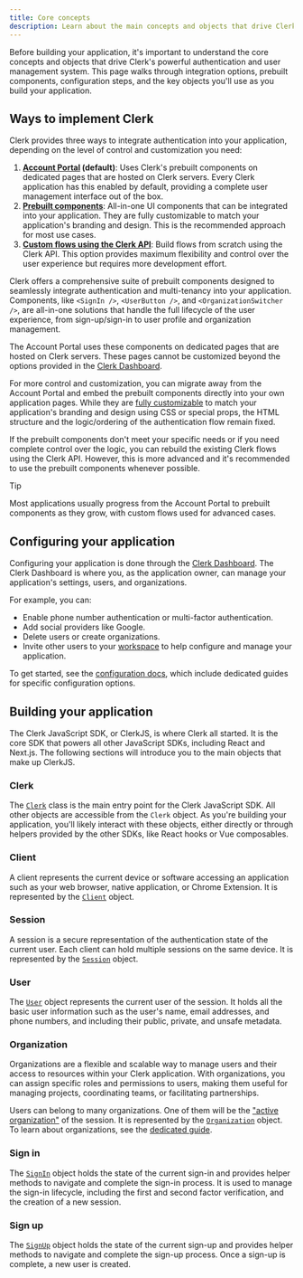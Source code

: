 ```yaml
---
title: Core concepts
description: Learn about the main concepts and objects that drive Clerk's powerful authentication and user management system.
---
```


Before building your application, it's important to understand the core concepts and objects that drive Clerk's powerful authentication and user management system. This page walks through integration options, prebuilt components, configuration steps, and the key objects you'll use as you build your application.

## Ways to implement Clerk

Clerk provides three ways to integrate authentication into your application, depending on the level of control and customization you need:

1. **[Account Portal](/docs/guides/customizing-clerk/account-portal) (default)**: Uses Clerk's prebuilt components on dedicated pages that are hosted on Clerk servers. Every Clerk application has this enabled by default, providing a complete user management interface out of the box.
1. **[Prebuilt components](/docs/references/general/components/overview)**: All-in-one UI components that can be integrated into your application. They are fully customizable to match your application's branding and design. This is the recommended approach for most use cases.
1. **[Custom flows using the Clerk API](/docs/guides/development/custom-flows/overview)**: Build flows from scratch using the Clerk API. This option provides maximum flexibility and control over the user experience but requires more development effort.

Clerk offers a comprehensive suite of prebuilt components designed to seamlessly integrate authentication and multi-tenancy into your application. Components, like `<SignIn />`, `<UserButton />`, and `<OrganizationSwitcher />`, are all-in-one solutions that handle the full lifecycle of the user experience, from sign-up/sign-in to user profile and organization management.

The Account Portal uses these components on dedicated pages that are hosted on Clerk servers. These pages cannot be customized beyond the options provided in the [Clerk Dashboard](https://dashboard.clerk.com/last-active?path=account-portal).

For more control and customization, you can migrate away from the Account Portal and embed the prebuilt components directly into your own application pages. While they are [fully customizable](/docs/guides/customizing-clerk/appearance-prop/overview) to match your application's branding and design using CSS or special props, the HTML structure and the logic/ordering of the authentication flow remain fixed.

If the prebuilt components don't meet your specific needs or if you need complete control over the logic, you can rebuild the existing Clerk flows using the Clerk API. However, this is more advanced and it's recommended to use the prebuilt components whenever possible.

> [!TIP]
> Most applications usually progress from the Account Portal to prebuilt components as they grow, with custom flows used for advanced cases.

## Configuring your application

Configuring your application is done through the [Clerk Dashboard](https://dashboard.clerk.com). The Clerk Dashboard is where you, as the application owner, can manage your application's settings, users, and organizations.

For example, you can:

- Enable phone number authentication or multi-factor authentication.
- Add social providers like Google.
- Delete users or create organizations.
- Invite other users to your [workspace](/docs/guides/dashboard/overview#workspaces) to help configure and manage your application.

To get started, see the [configuration docs](/docs/guides/configure/auth-strategies/sign-up-sign-in-options), which include dedicated guides for specific configuration options.

## Building your application

The Clerk JavaScript SDK, or ClerkJS, is where Clerk all started. It is the core SDK that powers all other JavaScript SDKs, including React and Next.js. The following sections will introduce you to the main objects that make up ClerkJS.

### Clerk

The [`Clerk`](/docs/references/javascript/clerk) class is the main entry point for the Clerk JavaScript SDK. All other objects are accessible from the `Clerk` object. As you're building your application, you'll likely interact with these objects, either directly or through helpers provided by the other SDKs, like React hooks or Vue composables.

### Client

A client represents the current device or software accessing an application such as your web browser, native application, or Chrome Extension. It is represented by the [`Client`](/docs/references/javascript/client) object.

### Session

A session is a secure representation of the authentication state of the current user. Each client can hold multiple sessions on the same device. It is represented by the [`Session`](/docs/references/javascript/session) object.

### User

The [`User`](/docs/references/javascript/user) object represents the current user of the session. It holds all the basic user information such as the user's name, email addresses, and phone numbers, and including their public, private, and unsafe metadata.

### Organization

Organizations are a flexible and scalable way to manage users and their access to resources within your Clerk application. With organizations, you can assign specific roles and permissions to users, making them useful for managing projects, coordinating teams, or facilitating partnerships.

Users can belong to many organizations. One of them will be the ["active organization"](/docs/guides/organizations/overview#active-organization) of the session. It is represented by the [`Organization`](/docs/references/javascript/organization) object. To learn about organizations, see the [dedicated guide](/docs/guides/organizations/overview).

### Sign in

The [`SignIn`](/docs/references/javascript/sign-in) object holds the state of the current sign-in and provides helper methods to navigate and complete the sign-in process. It is used to manage the sign-in lifecycle, including the first and second factor verification, and the creation of a new session.

### Sign up

The [`SignUp`](/docs/references/javascript/sign-up) object holds the state of the current sign-up and provides helper methods to navigate and complete the sign-up process. Once a sign-up is complete, a new user is created.
